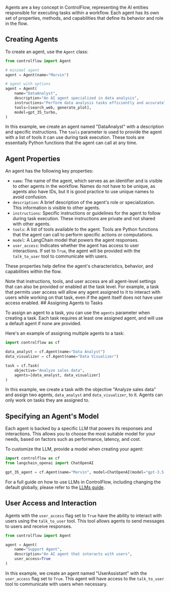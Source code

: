 
Agents are a key concept in ControlFlow, representing the AI entities responsible for executing tasks within a workflow. Each agent has its own set of properties, methods, and capabilities that define its behavior and role in the flow.

## Creating Agents

To create an agent, use the `Agent` class:

```python
from controlflow import Agent

# minimal agent
agent = Agent(name="Marvin")

# agent with options
agent = Agent(
    name="DataAnalyst",
    description="An AI agent specialized in data analysis",
    instructions="Perform data analysis tasks efficiently and accurately",
    tools=[search_web, generate_plot],
    model=gpt_35_turbo,
)
```

In this example, we create an agent named "DataAnalyst" with a description and specific instructions. The `tools` parameter is used to provide the agent with a list of tools it can use during task execution. These tools are essentially Python functions that the agent can call at any time.

## Agent Properties

An agent has the following key properties:

- `name`: The name of the agent, which serves as an identifier and is visible to other agents in the workflow. Names do not have to be unique, as agents also have IDs, but it is good practice to use unique names to avoid confusion.
- `description`: A brief description of the agent's role or specialization. This information is visible to other agents.
- `instructions`: Specific instructions or guidelines for the agent to follow during task execution. These instructions are private and not shared with other agents.
- `tools`: A list of tools available to the agent. Tools are Python functions that the agent can call to perform specific actions or computations.
- `model`: A LangChain model that powers the agent responses.
- `user_access`: Indicates whether the agent has access to user interactions. If set to `True`, the agent will be provided with the `talk_to_user` tool to communicate with users.

These properties help define the agent's characteristics, behavior, and capabilities within the flow.

<Tip>
Note that instructions, tools, and user access are all agent-level settings that can also be provided or enabled at the task level. For example, a task that permits user access will allow any agent assigned to it to interact with users while working on that task, even if the agent itself does not have user access enabled.

</Tip>
## Assigning Agents to Tasks

To assign an agent to a task, you can use the `agents` parameter when creating a task. Each task requires at least one assigned agent, and will use a default agent if none are provided. 

Here's an example of assigning multiple agents to a task:

```python
import controlflow as cf

data_analyst = cf.Agent(name="Data Analyst")
data_visualizer = cf.Agent(name="Data Visualizer")

task = cf.Task(
    objective="Analyze sales data",
    agents=[data_analyst, data_visualizer]
)
```

In this example, we create a task with the objective "Analyze sales data" and assign two agents, `data_analyst` and `data_visualizer`, to it. Agents can only work on tasks they are assigned to.

## Specifying an Agent's Model

Each agent is backed by a specific LLM that powers its responses and interactions. This allows you to choose the most suitable model for your needs, based on factors such as performance, latency, and cost.

To customize the LLM, provide a model when creating your agent:
```python
import controlflow as cf
from langchain_openai import ChatOpenAI

gpt_35_agent = cf.Agent(name="Marvin", model=ChatOpenAI(model="gpt-3.5-turbo"))
```
For a full guide on how to use LLMs in ControlFlow, including changing the default globally, please refer to the [LLMs guide](/guides/llms).


## User Access and Interaction

Agents with the `user_access` flag set to `True` have the ability to interact with users using the `talk_to_user` tool. This tool allows agents to send messages to users and receive responses.

```python
from controlflow import Agent

agent = Agent(
    name="Support Agent",
    description="An AI agent that interacts with users",
    user_access=True
)
```

In this example, we create an agent named "UserAssistant" with the `user_access` flag set to `True`. This agent will have access to the `talk_to_user` tool to communicate with users when necessary.

